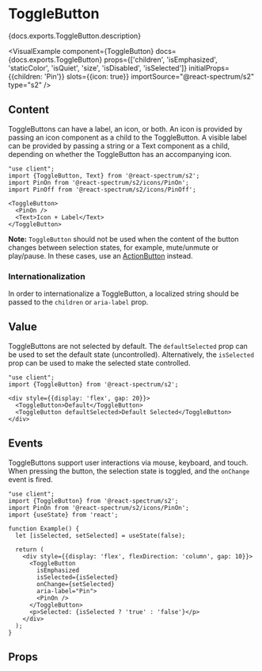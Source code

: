 

# ToggleButton

<PageDescription>{docs.exports.ToggleButton.description}</PageDescription>

<VisualExample
  component={ToggleButton}
  docs={docs.exports.ToggleButton}
  props={['children', 'isEmphasized', 'staticColor', 'isQuiet', 'size', 'isDisabled', 'isSelected']}
  initialProps={{children: 'Pin'}}
  slots={{icon: true}}
  importSource="@react-spectrum/s2"
  type="s2" />

## Content

ToggleButtons can have a label, an icon, or both. An icon is provided by passing an icon component as a child to the ToggleButton.
A visible label can be provided by passing a string or a Text component as a child, depending on whether the ToggleButton has an accompanying icon.

```tsx render expanded
"use client";
import {ToggleButton, Text} from '@react-spectrum/s2';
import PinOn from '@react-spectrum/s2/icons/PinOn';
import PinOff from '@react-spectrum/s2/icons/PinOff';

<ToggleButton>
  <PinOn />
  <Text>Icon + Label</Text>
</ToggleButton>
```

**Note:** `ToggleButton` should not be used when the content of the button changes between selection states, for example,
mute/unmute or play/pause. In these cases, use an [ActionButton](ActionButton.html) instead.

### Internationalization

In order to internationalize a ToggleButton, a localized string should be passed to the `children` or `aria-label` prop.

## Value

ToggleButtons are not selected by default. The `defaultSelected` prop can be used to set the default state (uncontrolled).
Alternatively, the `isSelected` prop can be used to make the selected state controlled.

```tsx render hideImports
"use client";
import {ToggleButton} from '@react-spectrum/s2';

<div style={{display: 'flex', gap: 20}}>
  <ToggleButton>Default</ToggleButton>
  <ToggleButton defaultSelected>Default Selected</ToggleButton>
</div>
```

## Events

ToggleButtons support user interactions via mouse, keyboard, and touch. When pressing the button, the selection
state is toggled, and the `onChange` event is fired.

```tsx render hideImports
"use client";
import {ToggleButton} from '@react-spectrum/s2';
import PinOn from '@react-spectrum/s2/icons/PinOn';
import {useState} from 'react';

function Example() {
  let [isSelected, setSelected] = useState(false);

  return (
    <div style={{display: 'flex', flexDirection: 'column', gap: 10}}>
      <ToggleButton
        isEmphasized
        isSelected={isSelected}
        onChange={setSelected}
        aria-label="Pin">
        <PinOn />
      </ToggleButton>
      <p>Selected: {isSelected ? 'true' : 'false'}</p>
    </div>
  );
}
```

## Props

<PropTable component={docs.exports.ToggleButton} links={docs.links} />
